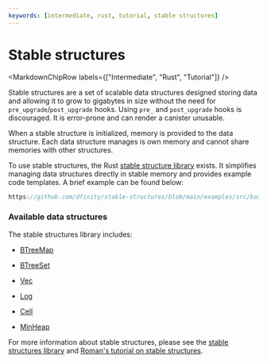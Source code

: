 ```yaml
---
keywords: [intermediate, rust, tutorial, stable structures]
---
```



# Stable structures

<MarkdownChipRow labels={["Intermediate", "Rust", "Tutorial"]} />

Stable structures are a set of scalable data structures designed storing data and allowing it to grow to gigabytes in size without the need for `pre_upgrade`/`post_upgrade` hooks. Using `pre_` and `post_upgrade` hooks is discouraged. It is error-prone and can render a canister unusable.

When a stable structure is initialized, memory is provided to the data structure. Each data structure manages is own memory and cannot share memories with other structures.

To use stable structures, the Rust [stable structure library](https://github.com/dfinity/stable-structures#readme) exists. It simplifies managing data structures directly in stable memory and provides example code templates. A brief example can be found below:

```rust reference
https://github.com/dfinity/stable-structures/blob/main/examples/src/basic_example/src/lib.rs
```

### Available data structures

The stable structures library includes:

- [BTreeMap](https://docs.rs/ic-stable-structures/latest/ic_stable_structures/btreemap/struct.BTreeMap.html)

- [BTreeSet](https://github.com/dfinity/stable-structures/blob/133a1a46bb8f572922017779dfd0fb430c7c9c5d/src/btreeset.rs)

- [Vec](https://docs.rs/ic-stable-structures/latest/ic_stable_structures/vec/struct.Vec.html)

- [Log](https://docs.rs/ic-stable-structures/latest/ic_stable_structures/log/struct.Log.html)

- [Cell](https://docs.rs/ic-stable-structures/latest/ic_stable_structures/cell/struct.Cell.html)

- [MinHeap](https://docs.rs/ic-stable-structures/latest/ic_stable_structures/min_heap/struct.MinHeap.html)

For more information about stable structures, please see the [stable structures library](https://github.com/dfinity/stable-structures) and [Roman's tutorial on stable structures](https://mmapped.blog/posts/14-stable-structures.html).

